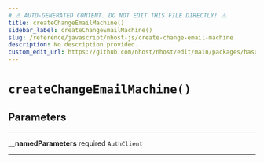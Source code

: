 ```yaml
---
# ⚠️ AUTO-GENERATED CONTENT. DO NOT EDIT THIS FILE DIRECTLY! ⚠️
title: createChangeEmailMachine()
sidebar_label: createChangeEmailMachine()
slug: /reference/javascript/nhost-js/create-change-email-machine
description: No description provided.
custom_edit_url: https://github.com/nhost/nhost/edit/main/packages/hasura-auth-js/src/machines/change-email.ts#L28
---
```


# `createChangeEmailMachine()`

## Parameters

---

**<span className="parameter-name">\_\_namedParameters</span>** <span className="optional-status">required</span> <code>AuthClient</code>

---
